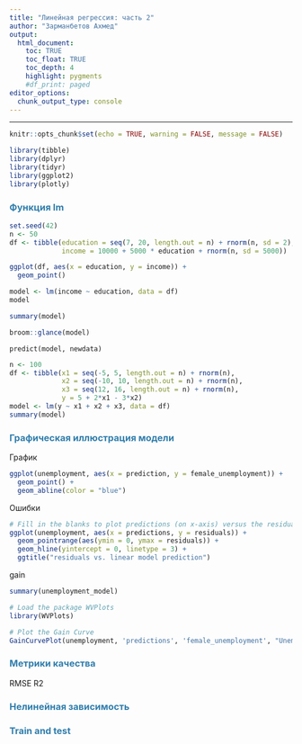 ```yaml
---
title: "Линейная регрессия: часть 2"
author: "Зарманбетов Ахмед"
output: 
  html_document:
    toc: TRUE
    toc_float: TRUE
    toc_depth: 4
    highlight: pygments
    #df_print: paged
editor_options: 
  chunk_output_type: console
---
```

<style>
h1,
h2,
h3,
h4,
h5,
h6  {
  color: #317eac;
}
</style>
---
```r
knitr::opts_chunk$set(echo = TRUE, warning = FALSE, message = FALSE)
```

```r
library(tibble)
library(dplyr)
library(tidyr)
library(ggplot2)
library(plotly)
```

### Функция lm

```r
set.seed(42)
n <- 50
df <- tibble(education = seq(7, 20, length.out = n) + rnorm(n, sd = 2),
             income = 10000 + 5000 * education + rnorm(n, sd = 5000))

ggplot(df, aes(x = education, y = income)) +
  geom_point()
```


```r
model <- lm(income ~ education, data = df)
model

summary(model)

broom::glance(model)
```


```
predict(model, newdata)
```








<!-- ### Интерпретация полученных коэффициентов -->

<!-- ### Выбросы -->

<!-- ### Использование большего количества признаков -->


```r
n <- 100
df <- tibble(x1 = seq(-5, 5, length.out = n) + rnorm(n),
             x2 = seq(-10, 10, length.out = n) + rnorm(n),
             x3 = seq(12, 16, length.out = n) + rnorm(n),
             y = 5 + 2*x1 - 3*x2)
model <- lm(y ~ x1 + x2 + x3, data = df)
summary(model)
```

<!-- ### Категориальные переменные -->

### Графическая иллюстрация модели

График 

```r
ggplot(unemployment, aes(x = prediction, y = female_unemployment)) + 
  geom_point() +
  geom_abline(color = "blue")
```

Ошибки

```r
# Fill in the blanks to plot predictions (on x-axis) versus the residuals
ggplot(unemployment, aes(x = predictions, y = residuals)) + 
  geom_pointrange(aes(ymin = 0, ymax = residuals)) + 
  geom_hline(yintercept = 0, linetype = 3) + 
  ggtitle("residuals vs. linear model prediction")
```

gain

```r
summary(unemployment_model)

# Load the package WVPlots
library(WVPlots)

# Plot the Gain Curve
GainCurvePlot(unemployment, 'predictions', 'female_unemployment', "Unemployment model")
```


### Метрики качества

RMSE
R2


### Нелинейная зависимость


### Train and test